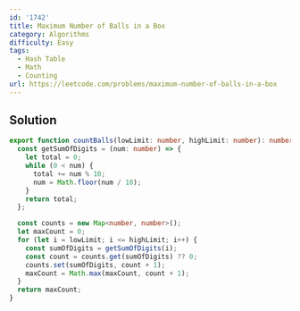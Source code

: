 ```yaml
---
id: '1742'
title: Maximum Number of Balls in a Box
category: Algorithms
difficulty: Easy
tags:
  - Hash Table
  - Math
  - Counting
url: https://leetcode.com/problems/maximum-number-of-balls-in-a-box
---
```


## Solution

```typescript showLineNumbers
export function countBalls(lowLimit: number, highLimit: number): number {
  const getSumOfDigits = (num: number) => {
    let total = 0;
    while (0 < num) {
      total += num % 10;
      num = Math.floor(num / 10);
    }
    return total;
  };

  const counts = new Map<number, number>();
  let maxCount = 0;
  for (let i = lowLimit; i <= highLimit; i++) {
    const sumOfDigits = getSumOfDigits(i);
    const count = counts.get(sumOfDigits) ?? 0;
    counts.set(sumOfDigits, count + 1);
    maxCount = Math.max(maxCount, count + 1);
  }
  return maxCount;
}
```
